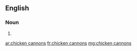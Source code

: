 ==English==

===Noun===
{{head|en|plural}}

# {{plural of|chicken cannon|lang=en|nocat=1}}

[[ar:chicken cannons]]
[[fr:chicken cannons]]
[[mg:chicken cannons]]